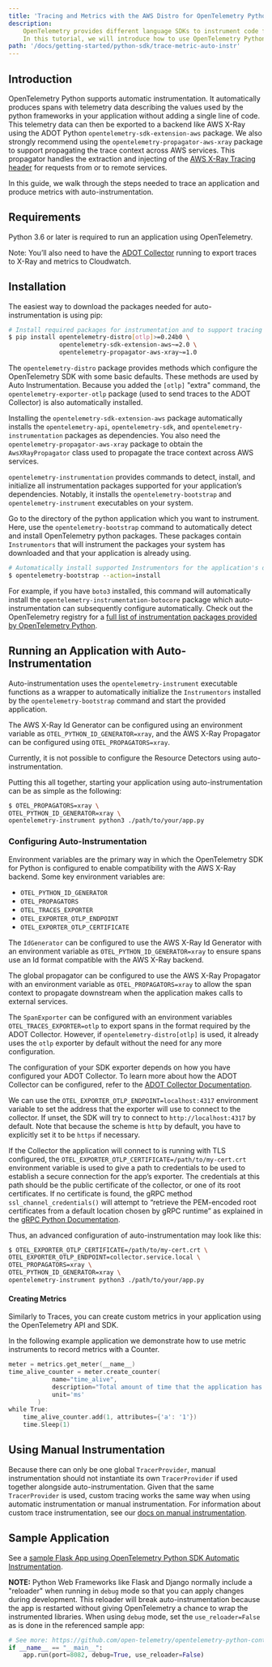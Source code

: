 ```yaml
---
title: 'Tracing and Metrics with the AWS Distro for OpenTelemetry Python Auto-Instrumentation and X-Ray/Cloudwatch'
description:
    OpenTelemetry provides different language SDKs to instrument code for collecting telemetry data in the application.
    In this tutorial, we will introduce how to use OpenTelemetry Python SDK for traces and metrics instrumentation in the application...
path: '/docs/getting-started/python-sdk/trace-metric-auto-instr'
---
```



## Introduction

OpenTelemetry Python supports automatic instrumentation. It automatically produces spans with telemetry data describing the values used by the python frameworks in your application without adding a single line of code. This telemetry data can then be exported to a backend like AWS X-Ray using the ADOT Python `opentelemetry-sdk-extension-aws` package. We also strongly recommend using the `opentelemetry-propagator-aws-xray` package to support propagating the trace context across AWS services. This propagator handles the extraction and injecting of the [AWS X-Ray Tracing header](https://docs.aws.amazon.com/xray/latest/devguide/xray-concepts.html#xray-concepts-tracingheader) for requests from or to remote services.

In this guide, we walk through the steps needed to trace an application and produce metrics with auto-instrumentation.

<SectionSeparator />

## Requirements

Python 3.6 or later is required to run an application using OpenTelemetry.

Note: You’ll also need to have the [ADOT Collector](https://aws-otel.github.io/docs/getting-started/collector) running to export traces to X-Ray and metrics to Cloudwatch.

<SectionSeparator />

## Installation

The easiest way to download the packages needed for auto-instrumentation is using pip:

```bash
# Install required packages for instrumentation and to support tracing with AWS X-Ray
$ pip install opentelemetry-distro[otlp]>=0.24b0 \
              opentelemetry-sdk-extension-aws~=2.0 \
              opentelemetry-propagator-aws-xray~=1.0
```

The `opentelemetry-distro` package provides methods which configure the OpenTelemetry SDK with some basic defaults. These methods are used by Auto Instrumentation. Because you added the `[otlp]` "extra" command, the `opentelemetry-exporter-otlp` package (used to send traces to the ADOT Collector) is also automatically installed.

Installing the `opentelemetry-sdk-extension-aws` package automatically installs the `opentelemetry-api`, `opentelemetry-sdk`, and `opentelemetry-instrumentation` packages as dependencies. You also need the `opentelemetry-propagator-aws-xray` package to obtain the `AwsXRayPropagator` class used to propagate the trace context across AWS services.

`opentelemetry-instrumentation` provides commands to detect, install, and initialize all instrumentation packages supported for your application’s dependencies. Notably, it installs the `opentelemetry-bootstrap` and `opentelemetry-instrument` executables on your system.

Go to the directory of the python application which you want to instrument. Here, use the `opentelemetry-bootstrap` command to automatically detect and install OpenTelemetry python packages. These packages contain `Instrumentors` that will instrument the packages your system has downloaded and that your application is already using.

```bash
# Automatically install supported Instrumentors for the application's dependencies
$ opentelemetry-bootstrap --action=install
```

For example, if you have `boto3` installed, this command will automatically install the `opentelemetry-instrumentation-botocore` package which auto-instrumentation can subsequently configure automatically. Check out the OpenTelemetry registry for a [full list of instrumentation packages provided by OpenTelemetry Python](https://opentelemetry.io/registry/?s=&component=instrumentation&language=python).

## Running an Application with Auto-Instrumentation

Auto-instrumentation uses the `opentelemetry-instrument` executable functions as a wrapper to automatically initialize the `Instrumentors` installed by the `opentelemetry-bootstrap` command and start the provided application.

The AWS X-Ray Id Generator can be configured using an environment variable as `OTEL_PYTHON_ID_GENERATOR=xray`, and the AWS X-Ray Propagator can be configured using `OTEL_PROPAGATORS=xray`.

Currently, it is not possible to configure the Resource Detectors using auto-instrumentation.

Putting this all together, starting your application using auto-instrumentation can be as simple as the following:

```bash
$ OTEL_PROPAGATORS=xray \
OTEL_PYTHON_ID_GENERATOR=xray \
opentelemetry-instrument python3 ./path/to/your/app.py
```

### Configuring Auto-Instrumentation

Environment variables are the primary way in which the OpenTelemetry SDK for Python is configured to enable compatibility with the AWS X-Ray backend. Some key environment variables are:

* `OTEL_PYTHON_ID_GENERATOR`
* `OTEL_PROPAGATORS`
* `OTEL_TRACES_EXPORTER`
* `OTEL_EXPORTER_OTLP_ENDPOINT`
* `OTEL_EXPORTER_OTLP_CERTIFICATE`

The `IdGenerator` can be configured to use the AWS X-Ray Id Generator with an environment variable as `OTEL_PYTHON_ID_GENERATOR=xray` to ensure spans use an Id format compatible with the AWS X-Ray backend.

The global propagator can be configured to use the AWS X-Ray Propagator with an environment variable as `OTEL_PROPAGATORS=xray` to allow the span context to propagate downstream when the application makes calls to external services.

The `SpanExporter` can be configured with an environment variables `OTEL_TRACES_EXPORTER=otlp` to export spans in the format required by the ADOT Collector. However, if `opentelemetry-distro[otlp]` is used, it already uses the `otlp` exporter by default without the need for any more configuration.

The configuration of your SDK exporter depends on how you have configured your ADOT Collector. To learn more about how the ADOT Collector can be configured, refer to the [ADOT Collector Documentation](https://aws-otel.github.io/docs/getting-started/collector).

We can use the `OTEL_EXPORTER_OTLP_ENDPOINT=localhost:4317` environment variable to set the address that the exporter will use to connect to the collector. If unset, the SDK will try to connect to `http://localhost:4317` by default. Note that because the scheme is `http` by default, you have to explicitly set it to be `https` if necessary.

If the Collector the application will connect to is running with TLS configured, the `OTEL_EXPORTER_OTLP_CERTIFICATE=/path/to/my-cert.crt` environment variable is used to give a path to credentials to be used to establish a secure connection for the app’s exporter. The credentials at this path should be the public certificate of the collector, or one of its root certificates. If no certificate is found, the gRPC method `ssl_channel_credentials()` will attempt to “retrieve the PEM-encoded root certificates from a default location chosen by gRPC runtime” as explained in the [gRPC Python Documentation](https://grpc.github.io/grpc/python/grpc.html?highlight=ssl_channel_credentials).

Thus, an advanced configuration of auto-instrumentation may look like this:

```bash
$ OTEL_EXPORTER_OTLP_CERTIFICATE=/path/to/my-cert.crt \
OTEL_EXPORTER_OTLP_ENDPOINT=collector.service.local \
OTEL_PROPAGATORS=xray \
OTEL_PYTHON_ID_GENERATOR=xray \
opentelemetry-instrument python3 ./path/to/your/app.py
```

#### Creating Metrics

Similarly to Traces, you can create custom metrics in your application using the OpenTelemetry API and SDK.

In the following example application we demonstrate how to use metric instruments to record metrics with a Counter.
```go lineNumbers=true
meter = metrics.get_meter(__name__)
time_alive_counter = meter.create_counter(
            name="time_alive",
            description="Total amount of time that the application has been alive",
            unit='ms'
        )
while True:
    time_alive_counter.add(1, attributes={'a': '1'})
    time.Sleep(1)
```

<SectionSeparator />

## Using Manual Instrumentation

Because there can only be one global `TracerProvider`, manual instrumentation should not instantiate its own `TracerProvider` if used together alongside auto-instrumentation. Given that the same `TracerProvider` is used, custom tracing works the same way when using automatic instrumentation or manual instrumentation. For information about custom trace instrumentation, see our [docs on manual instrumentation](/docs/getting-started/python-sdk/trace-metric-manual-instr).

<SectionSeparator />

## Sample Application

See a [sample Flask App using OpenTelemetry Python SDK Automatic Instrumentation](https://github.com/aws-observability/aws-otel-community/tree/master/sample-apps/python-auto-instrumentation-sample-app).

**NOTE:** Python Web Frameworks like Flask and Django normally include a "reloader" when running in `debug` mode so that you can apply changes during development. This reloader will break auto-instrumentation because the app is restarted without giving OpenTelemetry a chance to wrap the instrumented libraries. When using `debug` mode, set the `use_reloader=False` as is done in the referenced sample app:

```python
# See more: https://github.com/open-telemetry/opentelemetry-python-contrib/issues/546
if __name__ == "__main__":
    app.run(port=8082, debug=True, use_reloader=False)
```